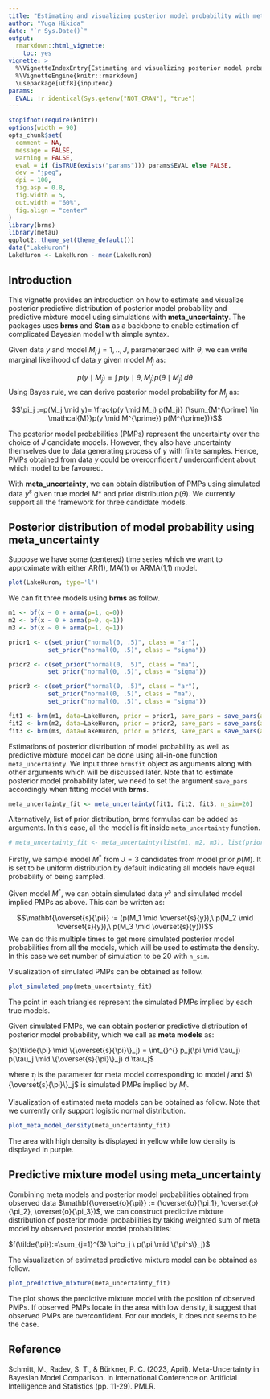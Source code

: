 ```yaml
---
title: "Estimating and visualizing posterior model probability with meta_uncertainty"
author: "Yuga Hikida"
date: "`r Sys.Date()`"
output:
  rmarkdown::html_vignette:
    toc: yes
vignette: >
  %\VignetteIndexEntry{Estimating and visualizing posterior model probability with meta_uncertainty}
  %\VignetteEngine{knitr::rmarkdown}
  \usepackage[utf8]{inputenc}
params:
  EVAL: !r identical(Sys.getenv("NOT_CRAN"), "true")
---
```


```r
stopifnot(require(knitr))
options(width = 90)
opts_chunk$set(
  comment = NA,
  message = FALSE,
  warning = FALSE,
  eval = if (isTRUE(exists("params"))) params$EVAL else FALSE,
  dev = "jpeg",
  dpi = 100,
  fig.asp = 0.8,
  fig.width = 5,
  out.width = "60%",
  fig.align = "center"
)
library(brms)
library(metau)
ggplot2::theme_set(theme_default())
data("LakeHuron")
LakeHuron <- LakeHuron - mean(LakeHuron)
```

## Introduction

This vignette provides an introduction on how to estimate and visualize posterior 
predictive distribution of posterior model probability and predictive mixture 
model using simulations with **meta_uncertainty**. The packages uses **brms** 
and **Stan** as a backbone to enable estimation of complicated Bayesian 
model with simple syntax.

Given data $y$ and model $M_j$ $j=1,..,J$, parameterized with $\theta$, we can 
write marginal likelihood of data $y$ given model $M_j$ as:

$$p(y \mid M_j) =\int_{}^{}\,p(y \mid \theta, M_j)p(\theta \mid M_j) \,d\theta$$
Using Bayes rule, we can derive posterior model probability for $M_j$ as:

$$\pi_j :=p(M_j \mid y)= \frac{p(y \mid M_j) p(M_j)} {\sum_{M^{\prime} \in \mathcal{M}}p(y \mid M^{\prime}) p(M^{\prime})}$$

The posterior model probabilities (PMPs) represent the uncertainty over the choice of 
$J$ candidate models. However, they also have uncertainty themselves due to data 
generating process of $y$ with finite samples. Hence, PMPs obtained from data $y$ 
could be overconfident / underconfident about which model to be favoured.

With **meta_uncertainty**, we can obtain distribution of PMPs using simulated 
data $y^{s}$ given true model $M*$ and prior distribution $p(\theta)$. 
We currently support all the framework for three candidate models.

## Posterior distribution of model probability using **meta_uncertainty**

Suppose we have some (centered) time series which we want to approximate with 
either AR(1), MA(1) or ARMA(1,1) model.

```r
plot(LakeHuron, type='l')
```
We can fit three models using **brms** as follow.

```r
m1 <- bf(x ~ 0 + arma(p=1, q=0))
m2 <- bf(x ~ 0 + arma(p=0, q=1))
m3 <- bf(x ~ 0 + arma(p=1, q=1))

prior1 <- c(set_prior("normal(0, .5)", class = "ar"),
           set_prior("normal(0, .5)", class = "sigma"))

prior2 <- c(set_prior("normal(0, .5)", class = "ma"),
           set_prior("normal(0, .5)", class = "sigma"))

prior3 <- c(set_prior("normal(0, .5)", class = "ar"),
           set_prior("normal(0, .5)", class = "ma"),
           set_prior("normal(0, .5)", class = "sigma"))

fit1 <- brm(m1, data=LakeHuron, prior = prior1, save_pars = save_pars(all = TRUE))
fit2 <- brm(m2, data=LakeHuron, prior = prior2, save_pars = save_pars(all = TRUE))
fit3 <- brm(m3, data=LakeHuron, prior = prior3, save_pars = save_pars(all = TRUE))
```

Estimations of posterior distribution of model probability as well as predictive 
mixture model can be done using all-in-one function `meta_uncertainty`.
We input three `brmsfit` object as arguments along with other arguments which
will be discussed later. Note that to estimate posterior model probability later, 
we need to set the argument `save_pars` accordingly when fitting model with **brms**.

```r
meta_uncertainty_fit <- meta_uncertainty(fit1, fit2, fit3, n_sim=20)
```

Alternatively, list of prior distribution, brms formulas can be added as 
arguments. In this case, all the model is fit inside `meta_uncertainty` function.

```r
# meta_uncertainty_fit <- meta_uncertainty(list(m1, m2, m3), list(prior1, prior2, prior3), data = LakeHuron, n_sim=20)
```

Firstly, we sample model $M^*$ from $J = 3$ candidates from model prior $p(M)$. 
It is set to be uniform distribution by default indicating all models have equal
probability of being sampled.

Given model $M^*$, we can obtain simulated data $y^{s}$ and simulated model 
implied PMPs as above. This can be written as:

$$\mathbf{\overset{s}{\pi}} := (p(M_1 \mid \overset{s}{y}),\ p(M_2 \mid \overset{s}{y}),\ p(M_3 \mid \overset{s}{y}))$$
We can do this multiple times to get more simulated posterior model probabilities
from all the models, which will be used to estimate the density. In this case we
set number of simulation to be $20$ with `n_sim`.

Visualization of simulated PMPs can be obtained as follow.

```r
plot_simulated_pmp(meta_uncertainty_fit)
```

The point in each triangles represent the simulated PMPs implied by each true 
models.

Given simulated PMPs, we can obtain posterior predictive
distribution of posterior model probability, which we call as **meta models** as:

$p(\tilde{\pi} \mid \{\overset{s}{\pi}\}_j) = \int_{}^{} p_j(\pi \mid \tau_j) p(\tau_j \mid \{\overset{s}{\pi}\}_j) d \tau_j$

where $\tau_j$ is the parameter for meta model corresponding to model $j$ and
$\{\overset{s}{\pi}\}_j$ is simulated PMPs implied by $M_j$.

Visualization of estimated meta models can be obtained as follow. Note that we
currently only support logistic normal distribution.

```r
plot_meta_model_density(meta_uncertainty_fit)
```

The area with high density is displayed in yellow while low density is displayed 
in purple.

## Predictive mixture model using **meta_uncertainty**

Combining meta models and posterior model probabilities obtained from observed
data $\mathbf{\overset{o}{\pi}} := (\overset{o}{\pi_1}, \overset{o}{\pi_2}, \overset{o}{\pi_3})$, 
we can construct predictive mixture distribution of posterior model probabilities 
by taking weighted sum of meta model by observed posterior model probabilities:

$f(\tilde{\pi}):=\sum_{j=1}^{3} \pi^o_j \ p(\pi \mid \{\pi^s\}_j)$

The visualization of estimated predictive mixture model can be obtained as follow.

```r
plot_predictive_mixture(meta_uncertainty_fit)
```

The plot shows the predictive mixture model with the position of observed PMPs.
If observed PMPs locate in the area with low density, it suggest that observed
PMPs are overconfident. For our models, it does not seems to be the case.

## Reference
Schmitt, M., Radev, S. T., & Bürkner, P. C. (2023, April). Meta-Uncertainty in Bayesian Model Comparison. In International Conference on Artificial Intelligence and Statistics (pp. 11-29). PMLR.

